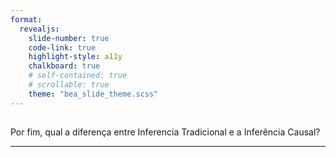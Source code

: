 ```yaml
---
format: 
  revealjs:
    slide-number: true
    code-link: true
    highlight-style: a11y
    chalkboard: true
    # self-contained: true
    # scrollable: true
    theme: "bea_slide_theme.scss"
---
```


##  {#por-fim data-menu-title="Por fim, qual a diferença entre Inferencia Tradicional e a Inferência Causal?"}

[Por fim, qual a diferença entre Inferencia Tradicional e a Inferência Causal?]{.slide-title}

<hr>

